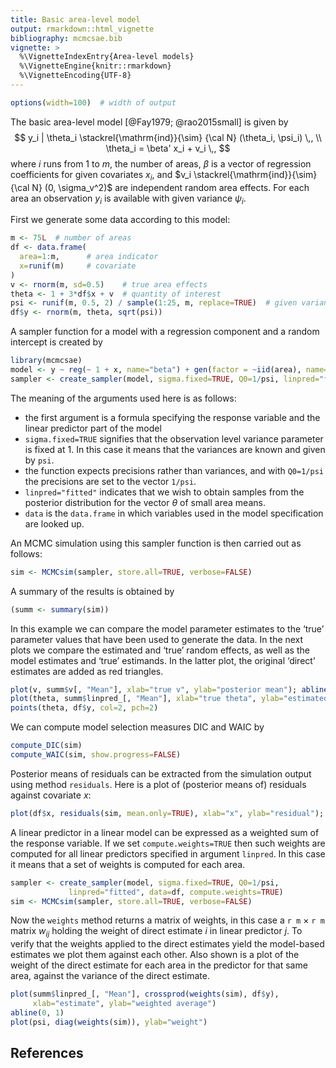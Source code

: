 ---
title: Basic area-level model
output: rmarkdown::html_vignette
bibliography: mcmcsae.bib
vignette: >
  %\VignetteIndexEntry{Area-level models}
  %\VignetteEngine{knitr::rmarkdown}
  %\VignetteEncoding{UTF-8}
---

```{r, echo=FALSE}
options(width=100)  # width of output
```


The basic area-level model [@Fay1979; @rao2015small] is given by
$$
y_i | \theta_i \stackrel{\mathrm{ind}}{\sim} {\cal N} (\theta_i, \psi_i) \,, \\
\theta_i = \beta' x_i  + v_i \,,
$$
where $i$ runs from 1 to $m$, the number of areas, $\beta$ is a vector of regression coefficients for given
covariates $x_i$, and $v_i \stackrel{\mathrm{ind}}{\sim} {\cal N} (0, \sigma_v^2)$ are independent
random area effects. For each area an observation $y_i$ is available with given variance $\psi_i$.

First we generate some data according to this model:
```{r}
m <- 75L  # number of areas
df <- data.frame(
  area=1:m,      # area indicator
  x=runif(m)     # covariate
)
v <- rnorm(m, sd=0.5)    # true area effects
theta <- 1 + 3*df$x + v  # quantity of interest
psi <- runif(m, 0.5, 2) / sample(1:25, m, replace=TRUE)  # given variances
df$y <- rnorm(m, theta, sqrt(psi))
```


A sampler function for a model with a regression component and a random intercept is created by
```{r, message=FALSE}
library(mcmcsae)
model <- y ~ reg(~ 1 + x, name="beta") + gen(factor = ~iid(area), name="v")
sampler <- create_sampler(model, sigma.fixed=TRUE, Q0=1/psi, linpred="fitted", data=df)
```
The meaning of the arguments used here is as follows:

* the first argument is a formula specifying the response variable and the linear predictor part of the model
* `sigma.fixed=TRUE` signifies that the observation level variance parameter is fixed at 1. In this case it means that the variances are known and given by `psi`.
* the function expects precisions rather than variances, and with `Q0=1/psi` the precisions are set to the vector `1/psi`.
* `linpred="fitted"` indicates that we wish to obtain samples from the posterior distribution for the vector $\theta$ of small area means.
* `data` is the `data.frame` in which variables used in the model specification are looked up.

An MCMC simulation using this sampler function is then carried out as follows:
```{r}
sim <- MCMCsim(sampler, store.all=TRUE, verbose=FALSE)
```

A summary of the results is obtained by
```{r}
(summ <- summary(sim))
```

In this example we can compare the model parameter estimates to the 'true' parameter values that have been used to generate the data.
In the next plots we compare the estimated and 'true' random effects,
as well as the model estimates and 'true' estimands. In the latter plot,
the original 'direct' estimates are added as red triangles.
```{r, fig.show='hold'}
plot(v, summ$v[, "Mean"], xlab="true v", ylab="posterior mean"); abline(0, 1)
plot(theta, summ$linpred_[, "Mean"], xlab="true theta", ylab="estimated"); abline(0, 1)
points(theta, df$y, col=2, pch=2)
```

We can compute model selection measures DIC and WAIC by
```{r}
compute_DIC(sim)
compute_WAIC(sim, show.progress=FALSE)
```

Posterior means of residuals can be extracted from the simulation output
using method `residuals`. Here is a plot of (posterior means of) residuals
against covariate $x$:
```{r, fig.align="center"}
plot(df$x, residuals(sim, mean.only=TRUE), xlab="x", ylab="residual"); abline(h=0)
```

A linear predictor in a linear model can be expressed as a weighted sum of the
response variable. If we set `compute.weights=TRUE` then such weights are computed
for all linear predictors specified in argument `linpred`. In this case it
means that a set of weights is computed for each area.
```{r}
sampler <- create_sampler(model, sigma.fixed=TRUE, Q0=1/psi,
             linpred="fitted", data=df, compute.weights=TRUE)
sim <- MCMCsim(sampler, store.all=TRUE, verbose=FALSE)
```
Now the `weights` method returns a matrix of weights, in this case a
`r m` $\times$ `r m` matrix $w_{ij}$ holding the weight of
direct estimate $i$ in linear predictor $j$. To verify that the weights
applied to the direct estimates yield the model-based estimates we plot them
against each other. Also shown is a plot of the weight of the direct estimate
for each area in the predictor for that same area, against the variance of the
direct estimate.
```{r, fig.show='hold'}
plot(summ$linpred_[, "Mean"], crossprod(weights(sim), df$y),
     xlab="estimate", ylab="weighted average")
abline(0, 1)
plot(psi, diag(weights(sim)), ylab="weight")
```

## References
